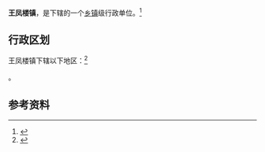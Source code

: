 {{中国乡级行政区|37/14/26/101/000}}

'''王凤楼镇'''，是{{PRC admin/fullname|37/14/26/101/000|3}}下辖的一个[[乡镇|乡镇]]级行政单位。<ref>{{PRC admin/ref sgc|{{PRC admin/parent|37/14/26/101/000}}}}</ref>

== 行政区划 ==

王凤楼镇下辖以下地区：<ref>{{PRC admin/ref sgc|37/14/26/101/000}}</ref>

{{PRC admin/children|37/14/26/101/000}}。

== 参考资料 ==

{{reflist}}

{{行政区划小作品}}
{{PRC admin/navcat|37/14/26/101/000}}